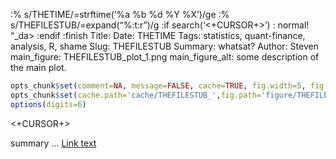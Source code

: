 :% s/THETIME/\=strftime('%a %b %d %Y %X')/ge
:% s/THEFILESTUB/\=expand("%:t:r")/g
:if search('<+CURSOR+>')
:  normal! "_da>
:endif
:finish
Title: 
Date: THETIME
Tags: statistics, quant-finance, analysis, R, shame
Slug: THEFILESTUB
Summary: whatsat?
Author: Steven
main_figure: THEFILESTUB_plot_1.png
main_figure_alt: some description of the main plot.

```r
opts_chunk$set(comment=NA, message=FALSE, cache=TRUE, fig.width=5, fig.height=3, out.width='700px', out.height='400px')
opts_chunk$set(cache.path='cache/THEFILESTUB_',fig.path='figure/THEFILESTUB_')
options(digits=6)
```

<+CURSOR+>

summary ... 
[Link text](http://link.url)

<!-- PELICAN_END_SUMMARY -->


[//]: # ( vim:ts=2:sw=2:tw=79:fdm=indent:syn=r:ft=markdown:ai:si:cin:nu:fo=croql:cino=p0t0c5(0: )
